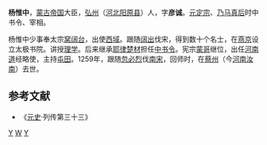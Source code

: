 '''杨惟中'''{{BD|1205年||1259年||catIdx=Y}}，[[蒙古帝国|蒙古帝国]]大臣，[[弘州|弘州]]（[[河北|河北]][[阳原县|阳原县]]）人，字'''彦诚'''。[[贵由|元定宗]]、[[昭慈皇后|乃马真后]]时中书令、宰相。

杨惟中少事奉太宗[[窝阔台|窝阔台]]，出使[[西域|西域]]。跟随[[阔出|阔出]]伐宋，得到数十个名士，在[[燕京|燕京]]设立太极书院。讲授[[理学|理学]]。后来继承[[耶律楚材|耶律楚材]]担任[[中书令|中书令]]。宪宗[[蒙哥|蒙哥]]继位，出任[[河南道|河南道]]经略使，主持[[屯田|屯田]]。1259年，跟随[[忽必烈|忽必烈]]伐[[南宋|南宋]]，回师时，在[[蔡州|蔡州]]（今[[河南|河南]][[汝南|汝南]]）去世。

==参考文献==
*《[[元史|元史]]·列传第三十三》
[[Category:蒙古帝国政治人物|Y]]
[[Category:杨姓|W]]
[[Category:阳原县人|Y]]